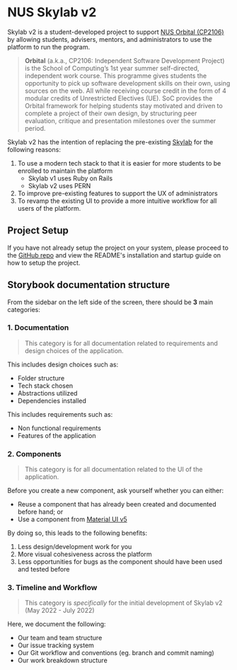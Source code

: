 
<Meta title="Introduction" />

# NUS Skylab v2

Skylab v2 is a student-developed project to support [NUS Orbital (CP2106)](https://orbital.comp.nus.edu.sg/) by allowing students, advisers, mentors, and administrators to use the platform to run the program.

> **Orbital** (a.k.a., CP2106: Independent Software Development Project) is the School of Computing’s 1st year summer self-directed, independent work course. This programme gives students the opportunity to pick up software development skills on their own, using sources on the web. All while receiving course credit in the form of 4 modular credits of Unrestricted Electives (UE). SoC provides the Orbital framework for helping students stay motivated and driven to complete a project of their own design, by structuring peer evaluation, critique and presentation milestones over the summer period.

Skylab v2 has the intention of replacing the pre-existing [Skylab](https://nusskylab-dev.comp.nus.edu.sg/) for the following reasons:

1. To use a modern tech stack to that it is easier for more students to be enrolled to maintain the platform
   - Skylab v1 uses Ruby on Rails
   - Skylab v2 uses PERN
2. To improve pre-existing features to support the UX of administrators
3. To revamp the existing UI to provide a more intuitive workflow for all users of the platform.

## Project Setup

If you have not already setup the project on your system, please proceed to the [GitHub repo](https://github.com/orbital-skylab/skylab-frontend) and view the README's installation and startup guide on how to setup the project.

## Storybook documentation structure

From the sidebar on the left side of the screen, there should be **3** main categories:

### 1. Documentation

> This category is for all documentation related to requirements and design choices of the application.

This includes design choices such as:

- Folder structure
- Tech stack chosen
- Abstractions utilized
- Dependencies installed

This includes requirements such as:

- Non functional requirements
- Features of the application

### 2. Components

> This category is for all documentation related to the UI of the application.

Before you create a new component, ask yourself whether you can either:

- Reuse a component that has already been created and documented before hand; or
- Use a component from [Material UI v5](https://mui.com/material-ui/react-button/)

By doing so, this leads to the following benefits:

1. Less design/development work for you
2. More visual cohesiveness across the platform
3. Less opportunities for bugs as the component should have been used and tested before

### 3. Timeline and Workflow

> This category is _specifically_ for the initial development of Skylab v2 (May 2022 - July 2022)

Here, we document the following:

- Our team and team structure
- Our issue tracking system
- Our Git workflow and conventions (eg. branch and commit naming)
- Our work breakdown structure
